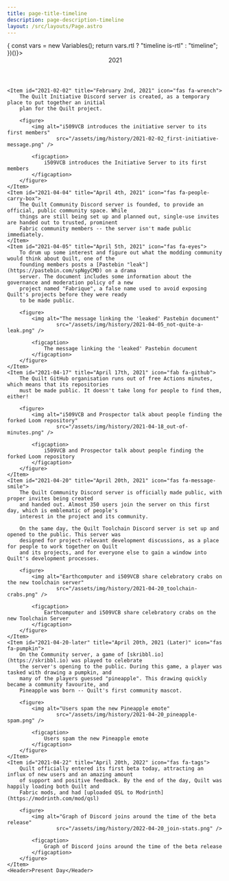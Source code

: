 ```yaml
---
title: page-title-timeline
description: page-description-timeline
layout: /src/layouts/Page.astro
---
```


<div class={(()=>{
    const vars = new Variables();
    return vars.rtl ? "timeline is-rtl" : "timeline";
})()}>
    <Header>2021</Header>
    
    <Item id="2021-02-02" title="February 2nd, 2021" icon="fas fa-wrench">
        The Quilt Initiative Discord server is created, as a temporary place to put together an initial
        plan for the Quilt project.

        <figure>
            <img alt="i509VCB introduces the initiative server to its first members"
                    src="/assets/img/history/2021-02-02_first-initiative-message.png" />

            <figcaption>
                i509VCB introduces the Initiative Server to its first members
            </figcaption>
        </figure>
    </Item>
    <Item id="2021-04-04" title="April 4th, 2021" icon="fas fa-people-carry-box">
        The Quilt Community Discord server is founded, to provide an official, public community space. While
        things are still being set up and planned out, single-use invites are handed out to trusted, prominent
        Fabric community members -- the server isn't made public immediately.
    </Item>
    <Item id="2021-04-05" title="April 5th, 2021" icon="fas fa-eyes">
        To drum up some interest and figure out what the modding community would think about Quilt, one of the
        founding members posts a [Pastebin "leak"](https://pastebin.com/spNgyCMD) on a drama
        server. The document includes some information about the governance and moderation policy of a new
        project named "Fabrique", a false name used to avoid exposing Quilt's projects before they were ready
        to be made public.

        <figure>
            <img alt="The message linking the 'leaked' Pastebin document"
                    src="/assets/img/history/2021-04-05_not-quite-a-leak.png" />

            <figcaption>
                The message linking the 'leaked' Pastebin document
            </figcaption>
        </figure>
    </Item>
    <Item id="2021-04-17" title="April 17th, 2021" icon="fab fa-github">
        The Quilt GitHub organisation runs out of free Actions minutes, which means that its repositories
        must be made public. It doesn't take long for people to find them, either!

        <figure>
            <img alt="i509VCB and Prospector talk about people finding the forked Loom repository"
                    src="/assets/img/history/2021-04-18_out-of-minutes.png" />

            <figcaption>
                i509VCB and Prospector talk about people finding the forked Loom repository
            </figcaption>
        </figure>
    </Item>
    <Item id="2021-04-20" title="April 20th, 2021" icon="fas fa-message-smile">
        The Quilt Community Discord server is officially made public, with proper invites being created
        and handed out. Almost 350 users join the server on this first day, which is emblematic of people's
        interest in the project and its community.

        On the same day, the Quilt Toolchain Discord server is set up and opened to the public. This server was
        designed for project-relevant development discussions, as a place for people to work together on Quilt
        and its projects, and for everyone else to gain a window into Quilt's development processes.

        <figure>
            <img alt="Earthcomputer and i509VCB share celebratory crabs on the new toolchain server"
                    src="/assets/img/history/2021-04-20_toolchain-crabs.png" />

            <figcaption>
                Earthcomputer and i509VCB share celebratory crabs on the new Toolchain Server
            </figcaption>
        </figure>
    </Item>
    <Item id="2021-04-20-later" title="April 20th, 2021 (Later)" icon="fas fa-pumpkin">
        On the Community server, a game of [skribbl.io](https://skribbl.io) was played to celebrate
        the server's opening to the public. During this game, a player was tasked with drawing a pumpkin, and
        many of the players guessed "pineapple". This drawing quickly became a community favourite, and
        Pineapple was born -- Quilt's first community mascot.

        <figure>
            <img alt="Users spam the new Pineapple emote"
                    src="/assets/img/history/2021-04-20_pineapple-spam.png" />

            <figcaption>
                Users spam the new Pineapple emote
            </figcaption>
        </figure>
    </Item>
    <Item id="2021-04-22" title="April 20th, 2022" icon="fas fa-tags">
        Quilt officially entered its first beta today, attracting an influx of new users and an amazing amount
        of support and positive feedback. By the end of the day, Quilt was happily loading both Quilt and
        Fabric mods, and had [uploaded QSL to Modrinth](https://modrinth.com/mod/qsl)

        <figure>
            <img alt="Graph of Discord joins around the time of the beta release"
                    src="/assets/img/history/2022-04-20_join-stats.png" />

            <figcaption>
                Graph of Discord joins around the time of the beta release
            </figcaption>
        </figure>
    </Item>
    <Header>Present Day</Header>
</div>
